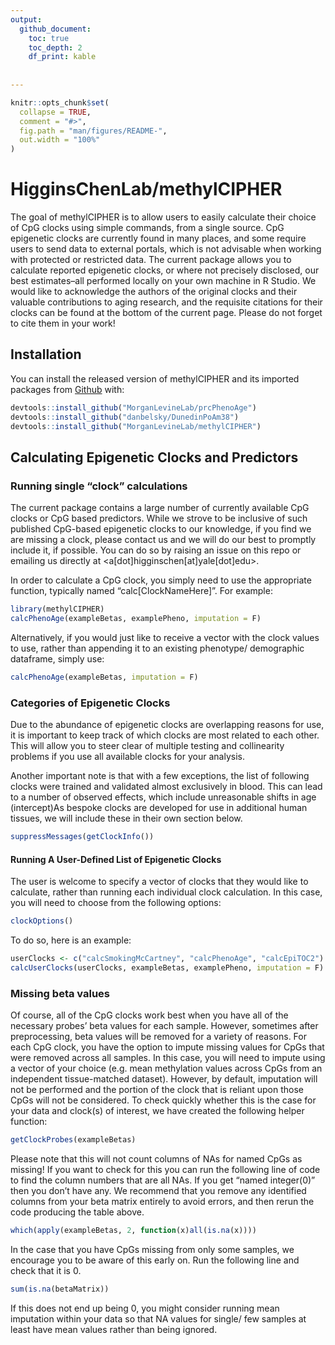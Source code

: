 ```yaml
---
output: 
  github_document:
    toc: true
    toc_depth: 2
    df_print: kable
    
      
---
```


<!-- README.md is generated from README.Rmd. Please edit that file -->

```r
knitr::opts_chunk$set(
  collapse = TRUE,
  comment = "#>",
  fig.path = "man/figures/README-",
  out.width = "100%"
)
```

# HigginsChenLab/methylCIPHER

<!-- badges: start -->
<!-- badges: end -->

The goal of methylCIPHER is to allow users to easily calculate their choice of CpG clocks using simple commands, from a single source. CpG epigenetic clocks are currently found in many places, and some require users to send data to external portals, which is not advisable when working with protected or restricted data. The current package allows you to calculate reported epigenetic clocks, or where not precisely disclosed, our best estimates--all performed locally on your own machine in R Studio. We would like to acknowledge the authors of the original clocks and their valuable contributions to aging research, and the requisite citations for their clocks can be found at the bottom of the current page. Please do not forget to cite them in your work!

## Installation

You can install the released version of methylCIPHER and its imported packages from [Github](https://Cgithub.com/HigginsChenLab/methylCIPHER) with:

``` r
devtools::install_github("MorganLevineLab/prcPhenoAge")
devtools::install_github("danbelsky/DunedinPoAm38")
devtools::install_github("MorganLevineLab/methylCIPHER")
```

## Calculating Epigenetic Clocks and Predictors

### Running single "clock" calculations

The current package contains a large number of currently available CpG clocks or CpG based predictors. While we strove to be inclusive of such published CpG-based epigenetic clocks to our knowledge, if you find we are missing a clock, please contact us and we will do our best to promptly include it, if possible. You can do so by raising an issue on this repo or emailing us directly at <a[dot]higginschen[at]yale[dot]edu>.  

In order to calculate a CpG clock, you simply need to use the appropriate function, typically named "calc[ClockNameHere]". For example:

```r
library(methylCIPHER)
calcPhenoAge(exampleBetas, examplePheno, imputation = F)
```

Alternatively, if you would just like to receive a vector with the clock values to use, rather than appending it to an existing phenotype/ demographic dataframe, simply use:
```r
calcPhenoAge(exampleBetas, imputation = F)
```


### Categories of Epigenetic Clocks

Due to the abundance of epigenetic clocks are overlapping reasons for use, it is important to keep track of which clocks are most related to each other. This will allow you to steer clear of multiple testing and collinearity problems if you use all available clocks for your analysis. 

Another important note is that with a few exceptions, the list of following clocks were trained and validated almost exclusively in blood. This can lead to a number of observed effects, which include unreasonable shifts in age (intercept)As bespoke clocks are developed for use in additional human tissues, we will include these in their own section below.  

```r
suppressMessages(getClockInfo())
```

#### Running A User-Defined List of Epigenetic Clocks

The user is welcome to specify a vector of clocks that they would like to calculate, rather than running each individual clock calculation. In this case, you will need to choose from the following options:
```r
clockOptions()
```

To do so, here is an example:

```r
userClocks <- c("calcSmokingMcCartney", "calcPhenoAge", "calcEpiTOC2")
calcUserClocks(userClocks, exampleBetas, examplePheno, imputation = F)
```


### Missing beta values

Of course, all of the CpG clocks work best when you have all of the necessary probes' beta values for each sample. However, sometimes after preprocessing, beta values will be removed for a variety of reasons. For each CpG clock, you have the option to impute missing values for CpGs that were removed across all samples. In this case, you will need to impute using a vector of your choice (e.g. mean methylation values across CpGs from an independent tissue-matched dataset). However, by default, imputation will not be performed and the portion of the clock that is reliant upon those CpGs will not be considered. To check quickly whether this is the case for your data and clock(s) of interest, we have created the following helper function:

```r
getClockProbes(exampleBetas)
```

Please note that this will not count columns of NAs for named CpGs as missing! If you want to check for this you can run the following line of code to find the column numbers that are all NAs. If you get "named integer(0)" then you don't have any. We recommend that you remove any identified columns from your beta matrix entirely to avoid errors, and then rerun the code producing the table above.

```r
which(apply(exampleBetas, 2, function(x)all(is.na(x))))
```

In the case that you have CpGs missing from only some samples, we encourage you to be aware of this early on. Run the following line and check that it is 0.
```r
sum(is.na(betaMatrix))
```
If this does not end up being 0, you might consider running mean imputation within your data so that NA values for single/ few samples at least have mean values rather than being ignored.
